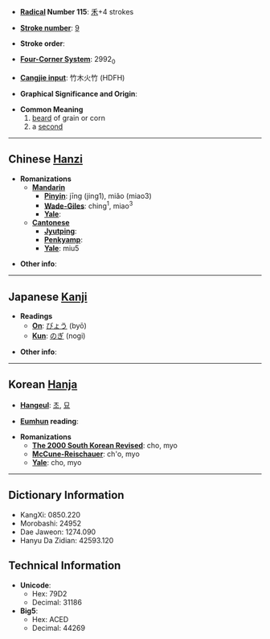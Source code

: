 * '''[[Wiktionary:Chinese radical index| Radical]] Number 115''': [[Wiktionary:Chinese radical index 禾|禾]]+4 strokes

* '''[[Wiktionary:Chinese total strokes index|Stroke number]]''': [[Wiktionary:Chinese total strokes index 9|9]]

* '''Stroke order''': 

* '''[[Wiktionary:Chinese four corner index|Four-Corner System]]''': 2992<sub>0</sub>

* '''[[Wiktionary:Chinese Cangjie index|Cangjie input]]''': 竹木火竹 (HDFH)

* '''Graphical Significance and Origin''': 

* '''Common Meaning'''
*#[[beard]] of grain or corn
*# a [[second]]

----

== Chinese [[Hanzi]] ==

* '''Romanizations'''
** '''[[Mandarin]]'''
*** '''[[Pinyin]]''': jīng (jing1), miǎo (miao3)
*** '''[[Wade-Giles]]''': ching<sup>1</sup>, miao<sup>3</sup>
*** '''[[Yale]]''': 
** '''[[Cantonese]]'''
*** '''[[Jyutping]]''':
*** '''[[Penkyamp]]''': 
*** '''[[Yale]]''': miu5

* '''Other info''': 

----

== Japanese [[Kanji]] ==

* '''Readings'''
** '''[[On]]''': [[びょう]] (byō)
** '''[[Kun]]''': [[のぎ]] (nogi)

* '''Other info''':  

----

== Korean [[Hanja]] ==

* '''[[Hangeul]]''': [[초]], [[묘]]

* '''[[Eumhun]] reading''': 

* '''Romanizations'''
** '''[[The 2000 South Korean Revised Romanization|The 2000 South Korean Revised]]''': cho, myo
** '''[[McCune-Reischauer]]''': ch'o, myo
** '''[[Yale]]''': cho, myo

----

== Dictionary Information ==

* KangXi: 0850.220
* Morobashi: 24952
* Dae Jaweon: 1274.090
* Hanyu Da Zidian: 42593.120

== Technical Information ==

* '''Unicode''':
** Hex: 79D2
** Decimal: 31186
* '''Big5''':
** Hex: ACED
** Decimal: 44269